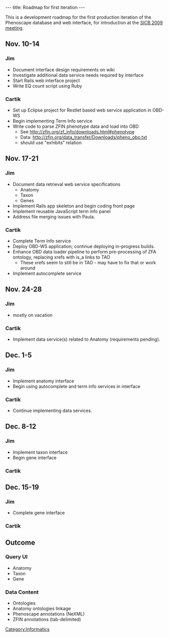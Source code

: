 ---
title: Roadmap for first iteration
---

This is a development roadmap for the first production iteration of the Phenoscape database and web interface, for introduction at the [http://www.sicb.org/meetings/2009/index.php3 SICB 2009 meeting].
==Nov. 10-14==
===Jim===
* Document interface design requirements on wiki
* Investigate additional data service needs required by interface
* Start Rails web interface project
* Write EQ count script using Ruby
===Cartik===
* Set up Eclipse project for Restlet based web service application in OBD-WS
* Begin implementing Term Info service
* Write code to parse ZFIN phenotype data and load into OBD
** See http://zfin.org/zf_info/downloads.html#phenotype
** Data: http://zfin.org/data_transfer/Downloads/pheno_obo.txt
** should use "exhibits" relation

==Nov. 17-21==
===Jim===
* Document data retrieval web service specifications
** Anatomy
** Taxon
** Genes
* Implement Rails app skeleton and begin coding front page
* Implement reusable JavaScript term info panel
* Address file merging issues with Paula.

===Cartik===
* Complete Term Info service
* Deploy OBD-WS application; continue deploying in-progress builds.
* Enhance OBD data loader pipeline to perform pre-processing of ZFA ontology, replacing xrefs with is_a links to TAO
** These xrefs seem to still be in TAO - may have to fix that or work around
* Implement autocomplete service

==Nov. 24-28==
===Jim===
* mostly on vacation
===Cartik===
* Implement data service(s) related to Anatomy (requirements pending).

==Dec. 1-5==
===Jim===
* Implement anatomy interface
* Begin using autocomplete and term info services in interface

===Cartik===
* Continue implementing data services.

==Dec. 8-12==
===Jim===
* Implement taxon interface
* Begin gene interface
===Cartik===

==Dec. 15-19==
===Jim===
* Complete gene interface

===Cartik===
==Outcome==
===Query UI===
*Anatomy
*Taxon
*Gene
===Data Content===
* Ontologies
* Anatomy ontologies linkage
* Phenoscape annotations (NeXML)
* ZFIN annotations (tab-delimited)

[[Category:Informatics]]